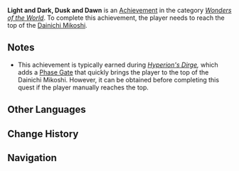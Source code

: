 {{Achievement Infobox
|title        = 
|id           = 81195
|order id     = 1181
|category     = Wonders of the World
|description  = Head to the top of the Dainichi Mikoshi.
|requirements = Earned during ''[[Hyperion's Dirge (Quest)|Hyperion's Dirge]].''
|primogems    = 5
|tracking     = 
|hidden       = 1
|topic        = 
|type         = Quest
}}
'''Light and Dark, Dusk and Dawn''' is an [[Achievement]] in the category ''[[Wonders of the World]]''. To complete this achievement, the player needs to reach the top of the [[Dainichi Mikoshi]].

==Notes==
* This achievement is typically earned during ''[[Hyperion's Dirge (Quest)|Hyperion's Dirge]],'' which adds a [[Phase Gate]] that quickly brings the player to the top of the Dainichi Mikoshi. However, it can be obtained before completing this quest if the player manually reaches the top.
<!--
==Trivia==

==Video Guides==
{{EVT
|video1   = 
|caption1 = 
}}
-->
==Other Languages==
{{Other Languages
|en      = Light and Dark, Dusk and Dawn
|zhs     = 阴阳割昏晓
|zhs_rm  = Yīnyáng Gē Hūnxiǎo
|zht     = 陰陽割昏曉
|zht_rm  = Yīnyáng Gē Hūnxiǎo
|zh_tl   = Light and Dark Cut Dusk and Dawn
|zh_note = A line from the Tang Dynasty poem {{Lang|mini=1|zh=望岳|zh_rm=Wàngyuè|zh_lit=Mountain-Gazing}} by {{w|Du Fu}}.
|ja      = 陰陽は昏暁を割く
|ja_rm   = In'you wa Kongyou wo Saku{{Assumed}}
|ja_tl   = Light and Dark Are Tearing Apart Dusk and Dawn
|ko      = 음과 양이 희미한 새벽을 가르리
|ko_rm   = Eum-gwa Yang-i Himihan Saebyeogeul Gareuri
|ko_tl   = Yin and Yang Will Tearing Apart Faint Dawn
|es      = Luz y oscuridad, ocaso y alba
|es_tl   = 
|fr      = Lumière et obscurité, entre crépuscule et aube
|fr_tl   = Light and Dark, Dusk and Dawn
|ru      = Свет и тьма, сумерки и рассвет
|ru_tl   = 
|th      = แสงสว่างและความมืด รุ่งอรุณและสนธยา
|th_rm   = 
|th_tl   = 
|vi      = Âm Dương Chia Sớm Tối
|vi_tl   = 
|de      = Scheide zwischen Nacht und Tag
|de_tl   = Border Between Night and Day
|id      = Terang dan Gelap, Senja dan Subuh
|id_tl   = Light and Dark, Dusk and Dawn
|pt      = Luz e Escuridão, Anoitecer e Amanhecer
|pt_tl   = 
}}

==Change History==
{{Change History|2.4}}
<!--
==References==
{{Reflist}}
-->
==Navigation==
{{Achievement Navbox|Wonders of the World|Quest}}